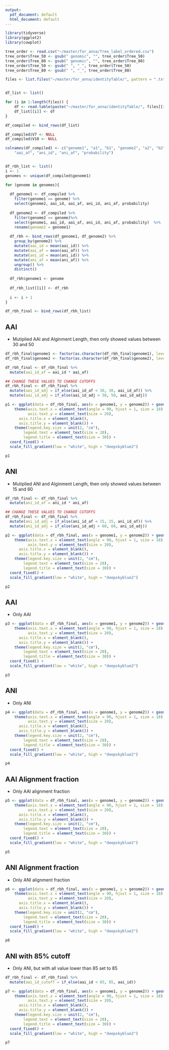 ```yaml
---
output:
  pdf_document: default
  html_document: default
---
```


```r
library(tidyverse)
library(ggplot2)
library(cowplot)
```

```r
tree_order <- read.csv("~/master/for_anna/Tree_label_ordered.csv")
tree_order$Tree_50 <- gsub(" genomic", "", tree_order$Tree_50)
tree_order$Tree_80 <- gsub(" genomic", "", tree_order$Tree_80)
tree_order$Tree_50 <- gsub(" ", "_", tree_order$Tree_50)
tree_order$Tree_80 <- gsub(" ", "_", tree_order$Tree_80)

files <- list.files("~/master/for_anna/identityTable/", pattern = ".txt")


df_list <- list()

for (i in 1:length(files)) {
    df <- read.table(paste("~/master/for_anna/identityTable/", files[[i]], sep = ""))
    df_list[[i]] <- df
}

df_compiled <- bind_rows(df_list)

df_compiled$V7 <- NULL
df_compiled$V10 <- NULL

colnames(df_compiled) <- c("genome1", "a1", "b1", "genome2", "a2", "b2", "aai_id", 
    "aai_af", "ani_id", "ani_af", "probability")


df_rbh_list <- list()
i <- 1
genomes <- unique(df_compiled$genome1) 

for (genome in genomes){
  
  df_genome1 <- df_compiled %>%
    filter(genome1 == genome) %>%
    select(genome2, aai_id, aai_af, ani_id, ani_af, probability) 
  
  df_genome2 <- df_compiled %>%
    filter(genome2 == genome)%>%
    select(genome1, aai_id, aai_af, ani_id, ani_af, probability)  %>%
    rename(genome2 = genome1)
  
  df_rbh <- bind_rows(df_genome1, df_genome2) %>%
    group_by(genome2) %>%
    mutate(aai_id = mean(aai_id)) %>%
    mutate(aai_af = mean(aai_af)) %>%
    mutate(ani_id = mean(ani_id)) %>%
    mutate(ani_af = mean(ani_af)) %>%
    ungroup() %>%
    distinct() 
  
  df_rbh$genome1 <- genome
  
  df_rbh_list[[i]] <- df_rbh
  
  i <- i + 1
}

df_rbh_final <- bind_rows(df_rbh_list) 
```

## AAI

- Mutiplied AAI and Alginment Length, then only showed values between 30 and 50

```r
df_rbh_final$genome1 <- factor(as.character(df_rbh_final$genome1), levels = tree_order$Tree_80[1:34])
df_rbh_final$genome2 <- factor(as.character(df_rbh_final$genome2), levels = tree_order$Tree_80[1:34])

df_rbh_final <- df_rbh_final %>%
  mutate(aai_id_af = aai_id * aai_af)

## CHANGE THESE VALUES TO CHANGE CUTOFFS
df_rbh_final <- df_rbh_final %>%
  mutate(aai_id_adj = if_else(aai_id_af < 30, 30, aai_id_af)) %>%
  mutate(aai_id_adj = if_else(aai_id_adj > 50, 50, aai_id_adj)) 

p1 <- ggplot(data = df_rbh_final, aes(x = genome1, y = genome2)) + geom_tile(aes(fill = aai_id_adj)) + 
    theme(axis.text.x = element_text(angle = 90, hjust = 1, size = 18), 
          axis.text.y = element_text(size = 20), 
      axis.title.x = element_blank(), 
      axis.title.y = element_blank()) + 
    theme(legend.key.size = unit(2, "cm"), 
        legend.text = element_text(size = 20),
        legend.title = element_text(size = 30)) + 
  coord_fixed() +
  scale_fill_gradient(low = "white", high = "deepskyblue2") 
```


```r
p1
```

\newpage

## ANI

- Mutiplied ANI and Alginment Length, then only showed values between 15 and 60

```r
df_rbh_final <- df_rbh_final %>%
  mutate(ani_id_af = ani_id * ani_af)

## CHANGE THESE VALUES TO CHANGE CUTOFFS
df_rbh_final <- df_rbh_final %>%
  mutate(ani_id_adj = if_else(ani_id_af < 15, 15, ani_id_af)) %>%
  mutate(ani_id_adj = if_else(ani_id_adj > 60, 60, ani_id_adj)) 

p2 <- ggplot(data = df_rbh_final, aes(x = genome1, y = genome2)) + geom_tile(aes(fill = ani_id_adj)) + 
    theme(axis.text.x = element_text(angle = 90, hjust = 1, size = 18), 
          axis.text.y = element_text(size = 20), 
      axis.title.x = element_blank(), 
      axis.title.y = element_blank()) + 
    theme(legend.key.size = unit(2, "cm"), 
        legend.text = element_text(size = 20),
        legend.title = element_text(size = 30)) + 
  coord_fixed() +
  scale_fill_gradient(low = "white", high = "deepskyblue2") 
```


```r
p2
```

\newpage

## AAI

- Only AAI

```r
p3 <- ggplot(data = df_rbh_final, aes(x = genome1, y = genome2)) + geom_tile(aes(fill = aai_id)) + 
    theme(axis.text.x = element_text(angle = 90, hjust = 1, size = 18), 
          axis.text.y = element_text(size = 20), 
      axis.title.x = element_blank(), 
      axis.title.y = element_blank()) + 
    theme(legend.key.size = unit(2, "cm"), 
        legend.text = element_text(size = 20),
        legend.title = element_text(size = 30)) + 
  coord_fixed() +
  scale_fill_gradient(low = "white", high = "deepskyblue2") 
```


```r
p3
```

\newpage

## ANI

- Only ANI

```r
p4 <- ggplot(data = df_rbh_final, aes(x = genome1, y = genome2)) + geom_tile(aes(fill = ani_id)) + 
    theme(axis.text.x = element_text(angle = 90, hjust = 1, size = 18), 
          axis.text.y = element_text(size = 20), 
      axis.title.x = element_blank(), 
      axis.title.y = element_blank()) + 
    theme(legend.key.size = unit(2, "cm"), 
        legend.text = element_text(size = 20),
        legend.title = element_text(size = 30)) + 
  coord_fixed() +
  scale_fill_gradient(low = "white", high = "deepskyblue2") 
```


```r
p4
```


\newpage

## AAI Alignment fraction

- Only AAI alignment fraction

```r
p5 <- ggplot(data = df_rbh_final, aes(x = genome1, y = genome2)) + geom_tile(aes(fill = aai_af)) + 
    theme(axis.text.x = element_text(angle = 90, hjust = 1, size = 18), 
          axis.text.y = element_text(size = 20), 
      axis.title.x = element_blank(), 
      axis.title.y = element_blank()) + 
    theme(legend.key.size = unit(2, "cm"), 
        legend.text = element_text(size = 20),
        legend.title = element_text(size = 30)) + 
  coord_fixed() +
  scale_fill_gradient(low = "white", high = "deepskyblue2") 
```


```r
p5
```

\newpage

## ANI Alignment fraction

- Only ANI alignment fraction

```r
p6 <- ggplot(data = df_rbh_final, aes(x = genome1, y = genome2)) + geom_tile(aes(fill = ani_af)) + 
    theme(axis.text.x = element_text(angle = 90, hjust = 1, size = 18), 
          axis.text.y = element_text(size = 20), 
      axis.title.x = element_blank(), 
      axis.title.y = element_blank()) + 
    theme(legend.key.size = unit(2, "cm"), 
        legend.text = element_text(size = 20),
        legend.title = element_text(size = 30)) + 
  coord_fixed() +
  scale_fill_gradient(low = "white", high = "deepskyblue2") 
```


```r
p6
```

\newpage

## ANI with 85% cutoff

- Only ANI, but with all value lower than 85 set to 85

```r
df_rbh_final <- df_rbh_final %>%
  mutate(aai_id_cutoff = if_else(aai_id < 85, 85, aai_id)) 

p7 <- ggplot(data = df_rbh_final, aes(x = genome1, y = genome2)) + geom_tile(aes(fill = aai_id_cutoff)) + 
    theme(axis.text.x = element_text(angle = 90, hjust = 1, size = 18), 
          axis.text.y = element_text(size = 20), 
      axis.title.x = element_blank(), 
      axis.title.y = element_blank()) + 
    theme(legend.key.size = unit(2, "cm"), 
        legend.text = element_text(size = 20),
        legend.title = element_text(size = 30)) + 
  coord_fixed() +
  scale_fill_gradient(low = "white", high = "deepskyblue2") 
```


```r
p7
```
